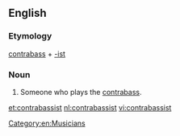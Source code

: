==English==

===Etymology===
[[contrabass]] + [[-ist]]

===Noun===
{{en-noun}}

# Someone who plays the [[contrabass]].

[[Category:en:Musicians]]

[[et:contrabassist]]
[[nl:contrabassist]]
[[vi:contrabassist]]